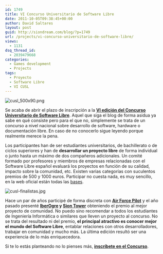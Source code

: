 ```yaml
---
id: 1749
title: VI Concurso Universitario de Software Libre
date: 2011-10-05T09:38:45+00:00
author: David Saltares
layout: post
guid: http://siondream.com/blog/?p=1749
url: /projects/vi-concurso-universitario-de-software-libre/
views:
  - 1131
dsq_thread_id:
  - 2039479668
categories:
  - Games development
  - Projects
tags:
  - Proyecto
  - Software Libre
  - VI CUSL
---
```


![cusl_500x90.png](/img/wp/cusl_500x90.png)

Se acaba de abrir el plazo de inscripción a la **[VI edición del Concurso Universitario de Software Libre](http://www.concursosoftwarelibre.org/)**. Aquel que siga el blog de forma asidua ya sabe en qué consiste pero para el que no, simplemente se trata de un concurso a nivel nacional sobre desarrollo de software, hardware o documentación libre. En caso de no conocerlo sigue leyendo porque realmente merece la pena.

Los participantes han de ser estudiantes universitarios, de bachillerato o de ciclos superiores y han de **desarrollar un proyecto libre** de forma individual o junto hasta un máximo de dos compañeros adicionales. Un comité formado por profesores y miembros de empresas relacionadas con el Software Libre español evaluará los proyectos en función de su calidad, impacto sobre la comunidad, etc. Existen varias categorías con suculentos premios de 500 y 1000 euros. Participar no cuesta nada, es muy sencillo, en la web oficial están todas las [bases](http://www.concursosoftwarelibre.org/1112/bases).

![cusl-finalistas.jpg](/img/wp/cusl-finalistas.jpg)

Hace un par de años participé de forma discreta con **[Air Force Pilot](/proyectos/air-force-pilot/)** y el año pasado presenté **[IberOgre](/proyectos/iberogre/) y [Sion Tower](/proyectos/sion-tower/)** obteniendo el premio al mejor proyecto de comunidad. No puedo sino recomendar a todos los estudiantes de Ingeniería Informática o similares que lleven un proyecto al concurso. No se trata del resultado ni del premio, **el principal atractivo es conocer mejor el mundo del Software Libre**, entablar relaciones con otros desarrolladores, trabajar en comunidad y mucho más. La última edición resultó ser una experiencia de lo más enriquecedora.

Si te lo estás planteando no lo pienses más, **[inscríbete en el Concurso](http://www.concursosoftwarelibre.org/1112/inscripcion)**.